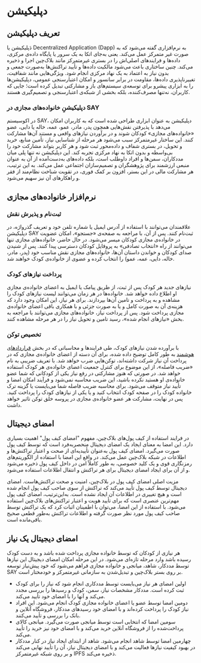 <div style={{direction: 'rtl', textAlign: 'justify'}}>


#  دپلیکیشن 

## تعریف دپلیکیشن 

دَپلیکیشن یا Decentralized Application  (Dapp) به نرم‌افزاری گفته می‌شود که به صورت غیر متمرکز عمل می‌کند. یعنی به‌جای اتکا به یک سرور یا پایگاه داده‌ی مرکزی، داده‌ها و فرایندهای اصلی‌اش را در بستری غیرمتمرکز مانند بلاک‌چین اجرا و ذخیره می‌کند. چنین ساختاری باعث می‌شود مالکیت داده‌ها و تأیید تراکنش‌ها به‌صورت جمعی و بدون نیاز به اعتماد به یک نهاد مرکزی انجام شود. ویژگی‌هایی مانند شفافیت، تغییرناپذیری داده‌ها، مقاومت در برابر سانسور و امکان اعتبارسنجی عمومی، دپلیکیشن‌ها را به ابزاری پیشرو برای توسعه‌ی سیستم‌های باز و مشارکتی تبدیل کرده است؛ جایی که کاربران، نه‌تنها مصرف‌کننده، بلکه بخشی از شبکه‌ی اعتبارسنجی و تصمیم‌گیری هستند.

### دپلیکیشنِ خانواده‌های مجازی در SAY
در اکوسیستم SAY، دپلیکیشن به عنوان ابزاری طراحی شده است که به کاربران امکان می‌دهد با پذیرفتن نقش‌هایی همچون پدر، مادر، عمو، عمه، خاله یا دایی، عضو «خانواده‌های مجازی» کودکان شوند و در برآوردن نیازهای واقعی و مستند آن‌ها مشارکت کنند. این ساختار غیرمتمرکز سبب می‌شود هر مرحله از شناسایی نیاز، تأمین منابع، خرید و تحویل، در بستری شفاف و داده‌محور ثبت شود و هر کاربر بتواند مشارکت خود را بی‌واسطه و بدون اتکا به نهاد مرکزی تجربه کند.
این دپلیکیشن نه تنها پلی میان مددکاران، سمن‌ها و افراد داوطلب است، بلکه داده‌های به‌دست‌آمده از آن به عنوان منبعی ارزشمند برای پژوهشگران و تصمیم‌سازان اجتماعی عمل می‌کند. به این ترتیب، هر مشارکت مالی در این بستر، افزون بر کمک فوری، در تقویت شناخت نظام‌مند از فقر و راهکارهای آن نیز سهیم می‌شود.



## نرم‌افزار خانواده‌های مجازی

### ثبت‌نام و پذیرش نقش
علاقمندان می‌توانند با استفاده از آدرس ایمیل یا شماره تلفن خود و تعریف گذرواژه، در دپلیکیشن SAY ثبت‌نام کنند. پس از آن، با مراجعه به صفحه‌ی «جستجو»، امکان عضویت در خانواده‌ی مجازی کودکان میسر می‌شود. 
در حال حاضر، خانواده‌های مجازی تنها می‌توانند از راه «انتخاب تصادفی» به پروفایل کودکان دسترسی پیدا کنند. پس از شنیدن صدای کودکان و خواندن داستان آن‌ها، خانواده‌های مجازی نقش مناسب خود (پدر، مادر، خاله، دایی، عمه، عمو) را انتخاب کرده و عضوی از خانواده‌ی کودک خواهند شد.

### پرداخت نیازهای کودک
نیازهای جدید هر کودک پس از ثبت، از طریق پیامک یا ایمیل به اعضای خانواده‌ی مجازی او اطلاع داده خواهد شد. خانواده‌ها در هر زمان می‌توانند لیست نیازهای کودک را مشاهده و به پرداخت و تامین آن‌ها بپردازند. برای هر نیاز، این امکان وجود دارد که هزینه‌ی آن به صورت کامل و یا به صورت جزئی و با همکاری باقی اعضای خانواده‌ی مجازی پرداخت شود. پس از پرداخت نیاز، خانواده‌های مجازی می‌توانند با مراجعه به بخش «نیازهای انجام شده»، رسید تامین و تحویل نیاز را در هر مرحله مشاهده کنند. 

### تخصیص توکن
با برآورده شدن نیازهای کودک، طی فرایندها و محاسباتی که در بخش [قراردادهای هوشمند](https://docs-v2.saydao.org/ir/docs/smart-contracts) به طور کامل توضیح داده شده، برای آن دسته از اعضای خانواده‌ی مجازی که در پرداخت آن نیاز شرکت داشته‌اند، توکن‌هایی ضرب خواهد شد. با تعریف ضریبی به نام «ضریب فاصله»، از این موضوع برای کنترل جمعیت اعضای خانواده‌ی هر کودک استفاده خواهد شد. در صورتی که هنوز مشارکتی در رفع نیاز یکی از کودکانی که شما عضو خانواده‌ی او هستید نکرده باشید، این ضریب محاسبه نمی‌شود و فرآیند امکان امضا و تأیید نیاز متوقف می‌شود. برای محاسبه ضریب فاصله شما می‌بایست یا گزینه ترک خانواده کودک را در صفحه کودک انتخاب کنید و یا یکی از نیازهای کودک را پرداخت کنید. پس در نهایت، مشارکت هر عضو خانواده‌ی مجازی در پروسه خلق توکن تاثیر خواهد داشت. 

## امضای دیجیتال

در فرایند استفاده از کیف ‌پول‌های بلاک‌چین، مفهوم "امضای کیف‌ پول‌" اهمیت بسیاری دارد. این امضا به معنای ایجاد یک امضای دیجیتال منحصر‌به‌فرد است که توسط کیف ‌پول‌ صورت می‌گیرد. امضای کیف پول به‌عنوان تأییدیه‌ای از صحت و اعتبار تراکنش‌ها و اطلاعات در شبکه بلاک‌چین عمل می‌کند. در واقع این امضا با استفاده از الگوریتم‌های رمزنگاری قوی و یک کلید خصوصی، به طور کاملاً امن در داخل کیف پول ذخیره می‌شود و از آن برای ایجاد امضای دیجیتال برای هر  تراکنش و انتقال اطلاعات استفاده می‌شود.

مزیت اصلی امضای کیف‌ پول در بلاک‌چین، امنیت و صحت تراکنش‌هاست. امضای دیجیتال توسط کیف ‌پول‌ تأیید می‌کند که تراکنش از سوی صاحب کیف ‌پول انجام شده است و هیچ تغییری در اطلاعات آن ایجاد نشده است. به‌این‌ترتیب، امضای کیف ‌پول مهم‌ترین عنصری است که برای تأیید هویت و اعتبار تراکنش‌های بلاک‌چین استفاده می‌شود. با استفاده از این امضا، می‌توان با اطمینان اثبات کرد که یک تراکنش توسط صاحب کیف ‌پول مورد نظر صورت گرفته و اطلاعات تراکنش به‌طور قطعی صحیح باقی‌مانده است.

## امضای دیجیتال یک نیاز

هر نیازی از کودکان که توسط خانواده مجازی پرداخت‌ شده باشد و به دست کودک رسیده باشد وارد مرحله تازه‌ای می‌شود. در این مرحله امکان امضای دیجیتال این نیازها توسط مددکار، شاهد، میانجی و خانواده مجازی فراهم می‌شود که خود پیش‌نیاز توسعه SAY بر روی بستر بلاک‌چین و تبدیل‌شدن به سازمانی غیرمتمرکز و خودمختار است. 

<ul style={{
  direction: 'rtl',
  textAlign: 'justify',
  listStylePosition: 'inside',
  paddingRight: '20px',
  marginRight: '0'
}}>
  <li>اولین امضای هر نیاز می‌بایست توسط مددکاری انجام شود که نیاز را برای کودک ثبت کرده است. مددکار مشخصات نیاز، سمن، کودک و رسیدها را بررسی مجدد می‌کند و آنها را با امضای خود تأیید می‌کند.</li>
  <li>دومین امضا توسط عضو یا اعضای خانواده مجازی کودک انجام می‌شود. این افراد نیاز کودک را پرداخت کرده‌اند و با امضای خود رسیدهای مددکار، فروشگاه آنلاین و بانک را بررسی و تأیید می‌کنند.</li>
  <li>سومین امضا که انتخابی است توسط میانجی صورت می‌گیرد. میانجی کالای پرداخت‌شده را از فروشگاه‌ آنلاین خرید می‌کند و با امضای خود نیز خرید را تأیید می‌کند.</li>
  <li>چهارمین امضا توسط شاهد انجام می‌شود. شاهد از ابتدای ایجاد نیاز در کنار مددکار در بهبود کیفیت نیاز‌ها فعالیت می‌کند و با امضای دیجیتال نیاز، آن را تأیید نهایی می‌کند و بر روی شبکه غیرمتمرکز IPFS ذخیره می‌کند.
</ul>

</div>
